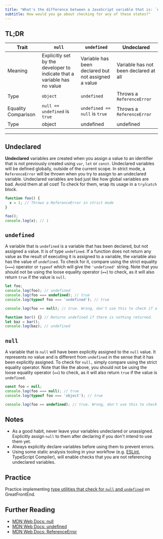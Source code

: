 ```yaml
---
title: "What's the difference between a JavaScript variable that is: `null`, `undefined` or undeclared?"
subtitle: How would you go about checking for any of these states?"
---
```


## TL;DR

| Trait | `null` | `undefined` | Undeclared |
| --- | --- | --- | --- |
| Meaning | Explicitly set by the developer to indicate that a variable has no value | Variable has been declared but not assigned a value | Variable has not been declared at all |
| Type | `object` | `undefined` | Throws a `ReferenceError` |
| Equality Comparison | `null == undefined` is `true` | `undefined == null` is `true` | Throws a `ReferenceError` |
| Type | object | undefined | undefined

---

## Undeclared

**Undeclared** variables are created when you assign a value to an identifier that is not previously created using `var`, `let` or `const`. Undeclared variables will be defined globally, outside of the current scope. In strict mode, a `ReferenceError` will be thrown when you try to assign to an undeclared variable. Undeclared variables are bad just like how global variables are bad. Avoid them at all cost! To check for them, wrap its usage in a `try`/`catch` block.

```js
function foo() {
  x = 1; // Throws a ReferenceError in strict mode
}

foo();
console.log(x); // 1
```

## `undefined`

A variable that is `undefined` is a variable that has been declared, but not assigned a value. It is of type `undefined`. If a function does not return any value as the result of executing it is assigned to a variable, the variable also has the value of `undefined`. To check for it, compare using the strict equality (`===`) operator or `typeof` which will give the `'undefined'` string. Note that you should not be using the loose equality operator (`==`) to check, as it will also return `true` if the value is `null`.

```js
let foo;
console.log(foo); // undefined
console.log(foo === undefined); // true
console.log(typeof foo === 'undefined'); // true

console.log(foo == null); // true. Wrong, don't use this to check if a value is undefined!

function bar() {} // Returns undefined if there is nothing returned.
let baz = bar();
console.log(baz); // undefined
```

## `null`

A variable that is `null` will have been explicitly assigned to the `null` value. It represents no value and is different from `undefined` in the sense that it has been explicitly assigned. To check for `null,` simply compare using the strict equality operator. Note that like the above, you should not be using the loose equality operator (`==`) to check, as it will also return `true` if the value is `undefined`.

```js
const foo = null;
console.log(foo === null); // true
console.log(typeof foo === 'object'); // true

console.log(foo == undefined); // true. Wrong, don't use this to check if a value is null!
```

## Notes

- As a good habit, never leave your variables undeclared or unassigned. Explicitly assign `null` to them after declaring if you don't intend to use them yet.
- Always explicitly declare variables before using them to prevent errors.
- Using some static analysis tooling in your workflow (e.g. [ESLint](https://eslint.org/), TypeScript Compiler), will enable checks that you are not referencing undeclared variables.

## Practice

Practice implementing [type utilities that check for `null` and `undefined`](https://www.greatfrontend.com/questions/javascript/type-utilities?fpr=yangshun) on GreatFrontEnd.

## Further Reading

- [MDN Web Docs: null](https://developer.mozilla.org/en-US/docs/Web/JavaScript/Reference/Operators/null)
- [MDN Web Docs: undefined](https://developer.mozilla.org/en-US/docs/Web/JavaScript/Reference/Global_Objects/undefined)
- [MDN Web Docs: ReferenceError](https://developer.mozilla.org/en-US/docs/Web/JavaScript/Reference/Global_Objects/ReferenceError)
